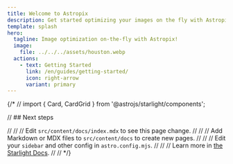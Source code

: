 ```yaml
---
title: Welcome to Astropix
description: Get started optimizing your images on the fly with Astropix.
template: splash
hero:
  tagline: Image optimization on-the-fly with Astropix!
  image:
    file: ../../../assets/houston.webp
  actions:
    - text: Getting Started
      link: /en/guides/getting-started/
      icon: right-arrow
      variant: primary
---
```


{/* // import { Card, CardGrid } from '@astrojs/starlight/components';

// ## Next steps

// <CardGrid stagger>
// 	<Card title="Update content" icon="pencil">
// 		Edit `src/content/docs/index.mdx` to see this page change.
// 	</Card>
// 	<Card title="Add new content" icon="add-document">
// 		Add Markdown or MDX files to `src/content/docs` to create new pages.
// 	</Card>
// 	<Card title="Configure your site" icon="setting">
// 		Edit your `sidebar` and other config in `astro.config.mjs`.
// 	</Card>
// 	<Card title="Read the docs" icon="open-book">
// 		Learn more in [the Starlight Docs](https://starlight.astro.build/).
// 	</Card>
// </CardGrid> */}
